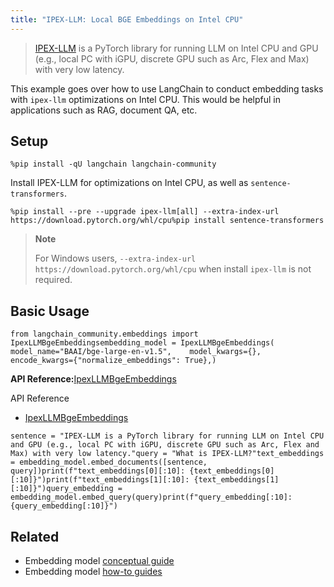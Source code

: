 ```yaml
---
title: "IPEX-LLM: Local BGE Embeddings on Intel CPU"
---
```


> [IPEX-LLM](https://github.com/intel-analytics/ipex-llm) is a PyTorch library for running LLM on Intel CPU and GPU (e.g., local PC with iGPU, discrete GPU such as Arc, Flex and Max) with very low latency.

This example goes over how to use LangChain to conduct embedding tasks with `ipex-llm` optimizations on Intel CPU. This would be helpful in applications such as RAG, document QA, etc.

## Setup

```
%pip install -qU langchain langchain-community
```

Install IPEX-LLM for optimizations on Intel CPU, as well as `sentence-transformers`.

```
%pip install --pre --upgrade ipex-llm[all] --extra-index-url https://download.pytorch.org/whl/cpu%pip install sentence-transformers
```

> **Note**
>
> For Windows users, `--extra-index-url https://download.pytorch.org/whl/cpu` when install `ipex-llm` is not required.

## Basic Usage

```
from langchain_community.embeddings import IpexLLMBgeEmbeddingsembedding_model = IpexLLMBgeEmbeddings(    model_name="BAAI/bge-large-en-v1.5",    model_kwargs={},    encode_kwargs={"normalize_embeddings": True},)
```

**API Reference:**[IpexLLMBgeEmbeddings](https://python.langchain.com/api_reference/community/embeddings/langchain_community.embeddings.ipex_llm.IpexLLMBgeEmbeddings.html)

API Reference

* [IpexLLMBgeEmbeddings](https://python.langchain.com/api_reference/community/embeddings/langchain_community.embeddings.ipex_llm.IpexLLMBgeEmbeddings.html)

```
sentence = "IPEX-LLM is a PyTorch library for running LLM on Intel CPU and GPU (e.g., local PC with iGPU, discrete GPU such as Arc, Flex and Max) with very low latency."query = "What is IPEX-LLM?"text_embeddings = embedding_model.embed_documents([sentence, query])print(f"text_embeddings[0][:10]: {text_embeddings[0][:10]}")print(f"text_embeddings[1][:10]: {text_embeddings[1][:10]}")query_embedding = embedding_model.embed_query(query)print(f"query_embedding[:10]: {query_embedding[:10]}")
```

## Related

* Embedding model [conceptual guide](/oss/concepts/embedding_models)
* Embedding model [how-to guides](/oss/how_to/#embedding-models)
